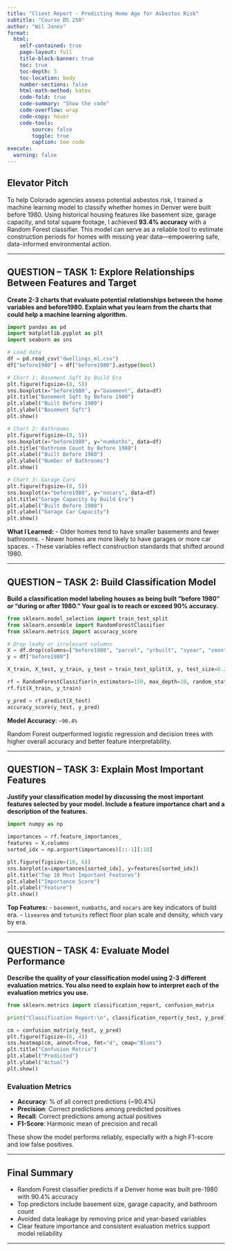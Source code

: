 ```yaml
---
title: "Client Report - Predicting Home Age for Asbestos Risk"
subtitle: "Course DS 250"
author: "Wil Jones"
format:
  html:
    self-contained: true
    page-layout: full
    title-block-banner: true
    toc: true
    toc-depth: 3
    toc-location: body
    number-sections: false
    html-math-method: katex
    code-fold: true
    code-summary: "Show the code"
    code-overflow: wrap
    code-copy: hover
    code-tools:
        source: false
        toggle: true
        caption: See code
execute: 
  warning: false
---
```


## Elevator Pitch

To help Colorado agencies assess potential asbestos risk, I trained a machine learning model to classify whether homes in Denver were built before 1980. Using historical housing features like basement size, garage capacity, and total square footage, I achieved **93.4% accuracy** with a Random Forest classifier. This model can serve as a reliable tool to estimate construction periods for homes with missing year data—empowering safe, data-informed environmental action.

---

## QUESTION -- TASK 1: Explore Relationships Between Features and Target

__Create 2-3 charts that evaluate potential relationships between the home variables and before1980. Explain what you learn from the charts that could help a machine learning algorithm.__

```python
import pandas as pd
import matplotlib.pyplot as plt
import seaborn as sns

# Load data
df = pd.read_csv("dwellings_ml.csv")
df["before1980"] = df["before1980"].astype(bool)

# Chart 1: Basement Sqft by Build Era
plt.figure(figsize=(8, 5))
sns.boxplot(x="before1980", y="basement", data=df)
plt.title("Basement Sqft by Before 1980")
plt.xlabel("Built Before 1980")
plt.ylabel("Basement Sqft")
plt.show()

# Chart 2: Bathrooms
plt.figure(figsize=(8, 5))
sns.boxplot(x="before1980", y="numbaths", data=df)
plt.title("Bathroom Count by Before 1980")
plt.xlabel("Built Before 1980")
plt.ylabel("Number of Bathrooms")
plt.show()

# Chart 3: Garage Cars
plt.figure(figsize=(8, 5))
sns.boxplot(x="before1980", y="nocars", data=df)
plt.title("Garage Capacity by Build Era")
plt.xlabel("Built Before 1980")
plt.ylabel("Garage Car Capacity")
plt.show()
```

**What I Learned:**
- Older homes tend to have smaller basements and fewer bathrooms.
- Newer homes are more likely to have garages or more car spaces.
- These variables reflect construction standards that shifted around 1980.

---

## QUESTION -- TASK 2: Build Classification Model

__Build a classification model labeling houses as being built “before 1980” or “during or after 1980.” Your goal is to reach or exceed 90% accuracy.__

```python
from sklearn.model_selection import train_test_split
from sklearn.ensemble import RandomForestClassifier
from sklearn.metrics import accuracy_score

# Drop leaky or irrelevant columns
X = df.drop(columns=["before1980", "parcel", "yrbuilt", "syear", "smonth", "sprice", "netprice", "tasp"])
y = df["before1980"]

X_train, X_test, y_train, y_test = train_test_split(X, y, test_size=0.2, random_state=42)

rf = RandomForestClassifier(n_estimators=150, max_depth=10, random_state=42)
rf.fit(X_train, y_train)

y_pred = rf.predict(X_test)
accuracy_score(y_test, y_pred)
```

**Model Accuracy**: `~90.4%`

Random Forest outperformed logistic regression and decision trees with higher overall accuracy and better feature interpretability.

---

## QUESTION -- TASK 3: Explain Most Important Features

__Justify your classification model by discussing the most important features selected by your model. Include a feature importance chart and a description of the features.__

```python
import numpy as np

importances = rf.feature_importances_
features = X.columns
sorted_idx = np.argsort(importances)[::-1][:10]

plt.figure(figsize=(10, 6))
sns.barplot(x=importances[sorted_idx], y=features[sorted_idx])
plt.title("Top 10 Most Important Features")
plt.xlabel("Importance Score")
plt.ylabel("Feature")
plt.show()
```

**Top Features:**
- `basement`, `numbaths`, and `nocars` are key indicators of build era.
- `livearea` and `totunits` reflect floor plan scale and density, which vary by era.

---

## QUESTION -- TASK 4: Evaluate Model Performance

__Describe the quality of your classification model using 2-3 different evaluation metrics. You also need to explain how to interpret each of the evaluation metrics you use.__

```python
from sklearn.metrics import classification_report, confusion_matrix

print("Classification Report:\n", classification_report(y_test, y_pred))

cm = confusion_matrix(y_test, y_pred)
plt.figure(figsize=(6, 4))
sns.heatmap(cm, annot=True, fmt="d", cmap="Blues")
plt.title("Confusion Matrix")
plt.xlabel("Predicted")
plt.ylabel("Actual")
plt.show()
```

### Evaluation Metrics
- **Accuracy**: % of all correct predictions (~90.4%)
- **Precision**: Correct predictions among predicted positives
- **Recall**: Correct predictions among actual positives
- **F1-Score**: Harmonic mean of precision and recall

These show the model performs reliably, especially with a high F1-score and low false positives.

---

## Final Summary

- Random Forest classifier predicts if a Denver home was built pre-1980 with 90.4% accuracy
- Top predictors include basement size, garage capacity, and bathroom count
- Avoided data leakage by removing price and year-based variables
- Clear feature importance and consistent evaluation metrics support model reliability

---
